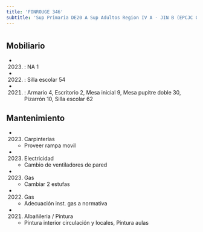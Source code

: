 ```yaml
---
title: 'FONROUGE 346'
subtitle: 'Sup Primaria DE20 A Sup Adultos Region IV A - JIN B (EPCJC 08/20°) [S] - EPC N° 08 DR. DALMACIO VELEZ SARSFIELD'
---
```


#


## Mobiliario

*  (2023) : NA 1 

*  (2022) : Silla escolar 54 

*  (2021) : Armario 4, Escritorio 2, Mesa inicial 9, Mesa pupitre doble 30, Pizarrón 10, Silla escolar 62 





## Mantenimiento

*  (2023) Carpinterías 
    + Proveer rampa movil

*  (2023) Electricidad 
    + Cambio de ventiladores de pared

*  (2023) Gas 
    + Cambiar 2 estufas

*  (2022) Gas 
    + Adecuación inst. gas a normativa

*  (2021) Albañileria / Pintura 
    + Pintura interior circulación y locales, Pintura aulas




